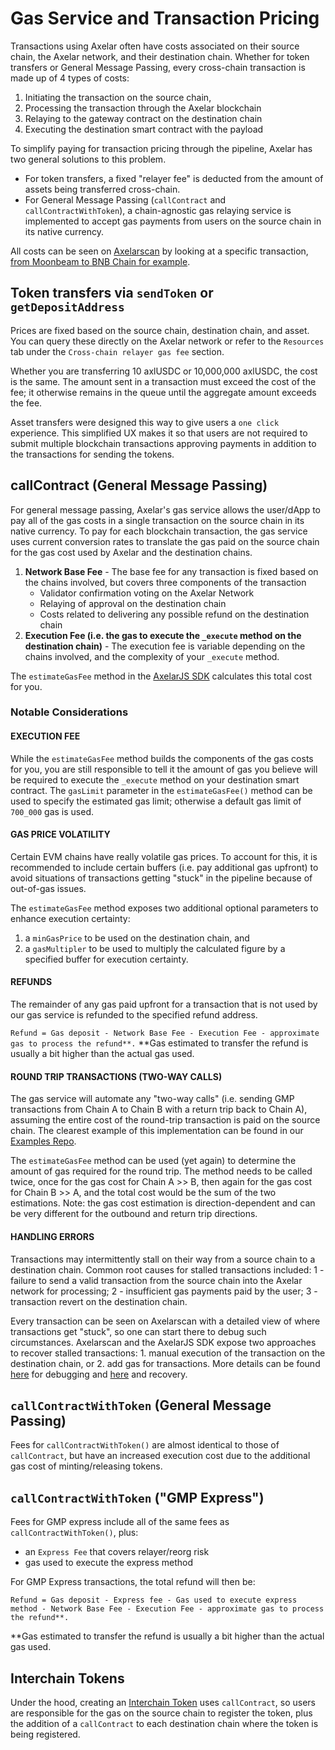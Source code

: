 # Gas Service and Transaction Pricing

Transactions using Axelar often have costs associated on their source chain, the Axelar network, and their destination chain. Whether for token transfers or General Message Passing, every cross-chain transaction is made up of 4 types of costs:
1. Initiating the transaction on the source chain,
2. Processing the transaction through the Axelar blockchain
3. Relaying to the gateway contract on the destination chain
4. Executing the destination smart contract with the payload

To simplify paying for transaction pricing through the pipeline, Axelar has two general solutions to this problem. 
* For token transfers, a fixed "relayer fee" is deducted from the amount of assets being transferred cross-chain. 
* For General Message Passing (`callContract` and `callContractWithToken`), a chain-agnostic gas relaying service is implemented to accept gas payments from users on the source chain in its native currency.

All costs can be seen on [Axelarscan](https://axelarscan.io) by looking at a specific transaction, [from Moonbeam to BNB Chain for example](https://axelarscan.io/gmp/0x598d35609919bc6c0737ae229af56b2135ccf5c1b031e1bd8d45f4ec4190e5a4:65).

## Token transfers via `sendToken` or `getDepositAddress`
Prices are fixed based on the source chain, destination chain, and asset. You can query these directly on the Axelar network or refer to the `Resources` tab under the `Cross-chain relayer gas fee` section. 

Whether you are transferring 10 axlUSDC or 10,000,000 axlUSDC, the cost is the same. The amount sent in a transaction must exceed the cost of the fee; it otherwise remains in the queue until the aggregate amount exceeds the fee.

Asset transfers were designed this way to give users a `one click` experience. This simplified UX makes it so that users are not required to submit multiple blockchain transactions approving payments in addition to the transactions for sending the tokens.

## callContract (General Message Passing)

For general message passing, Axelar's gas service allows the user/dApp to pay all of the gas costs in a single transaction on the source chain in its native currency. To pay for each blockchain transaction, the gas service uses current conversion rates to translate the gas paid on the source chain for the gas cost used by Axelar and the destination chains.

1. **Network Base Fee** - The base fee for any transaction is fixed based on the chains involved, but covers three components of the transaction
    * Validator confirmation voting on the Axelar Network
    * Relaying of approval on the destination chain
    * Costs related to delivering any possible refund on the destination chain
2. **Execution Fee (i.e. the gas to execute the `_execute` method on the destination chain)** - The execution fee is variable depending on the chains involved, and the complexity of your `_execute` method.

The `estimateGasFee` method in the [AxelarJS SDK](../axelarjs-sdk/axelar-query-api#estimategasfee) calculates this total cost for you.

### Notable Considerations
#### EXECUTION FEE

While the `estimateGasFee` method builds the components of the gas costs for you, you are still responsible to tell it the amount of gas you believe will be required to execute the `_execute` method on your destination smart contract. The `gasLimit` parameter in the `estimateGasFee()` method can be used to specify the estimated gas limit; otherwise a default gas limit of `700_000` gas is used.

#### GAS PRICE VOLATILITY

Certain EVM chains have really volatile gas prices. To account for this, it is recommended to include certain buffers (i.e. pay additional gas upfront) to avoid situations of transactions getting "stuck" in the pipeline because of out-of-gas issues. 

The `estimateGasFee` method exposes two additional optional parameters to enhance execution certainty: 
1. a `minGasPrice` to be used on the destination chain, and 
2. a `gasMultipler` to be used to multiply the calculated figure by a specified buffer for execution certainty.

#### REFUNDS

The remainder of any gas paid upfront for a transaction that is not used by our gas service is refunded to the specified refund address.

`Refund = Gas deposit - Network Base Fee - Execution Fee - approximate gas to process the refund**.`
**Gas estimated to transfer the refund is usually a bit higher than the actual gas used.

#### ROUND TRIP TRANSACTIONS (TWO-WAY CALLS)

The gas service will automate any "two-way calls" (i.e. sending GMP transactions from Chain A to Chain B with a return trip back to Chain A), assuming the entire cost of the round-trip transaction is paid on the source chain. The clearest example of this implementation can be found in our [Examples Repo](https://github.com/axelarnetwork/axelar-examples/blob/main/examples/evm/send-ack/SendAckSender.sol#L47). 

The `estimateGasFee` method can be used (yet again) to determine the amount of gas required for the round trip. The method needs to be called twice, once for the gas cost for Chain A >> B, then again for the gas cost for Chain B >> A, and the total cost would be the sum of the two estimations. Note: the gas cost estimation is direction-dependent and can be very different for the outbound and return trip directions.

#### HANDLING ERRORS

Transactions may intermittently stall on their way from a source chain to a destination chain. Common root causes for stalled transactions included: 1 - failure to send a valid transaction from the source chain into the Axelar network for processing; 2 - insufficient gas payments paid by the user;  3 - transaction revert on the destination chain. 

Every transaction can be seen on Axelarscan with a detailed view of where transactions get "stuck", so one can start there to debug such circumstances. Axelarscan and the AxelarJS SDK expose two approaches to recover stalled transactions: 1. manual execution of the transaction on the destination chain, or 2. add gas for transactions. More details can be found [here](../general-message-passing/debug/error-debugging) for debugging and [here](../general-message-passing/recovery) and recovery.

## `callContractWithToken` (General Message Passing)
Fees for `callContractWithToken()` are almost identical to those of `callContract`, but have an increased execution cost due to the additional gas cost of minting/releasing tokens.

## `callContractWithToken` ("GMP Express")
Fees for GMP express include all of the same fees as `callContractWithToken()`, plus:
* an `Express Fee` that covers relayer/reorg risk
* gas used to execute the express method

For GMP Express transactions, the total refund will then be:

`Refund = Gas deposit - Express fee - Gas used to execute express method - Network Base Fee - Execution Fee - approximate gas to process the refund**.`

**Gas estimated to transfer the refund is usually a bit higher than the actual gas used.

## Interchain Tokens
Under the hood, creating an [Interchain Token](/dev/send-tokens/interchain-tokens/intro) uses `callContract`, so users are responsible for the gas on the source chain to register the token, plus the addition of a `callContract` to each destination chain where the token is being registered.
